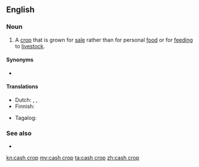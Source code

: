==English==
{{wikipedia}}

===Noun===
{{en-noun}}

# {{lb|en|agriculture}} A [[crop]] that is grown for [[sale]] rather than for personal [[food]] or for [[feeding]] to [[livestock]].

====Synonyms====
* {{l|en|money crop}}

====Translations====
{{trans-top|crop grown for sale}}
* Dutch: {{t+|nl|handelsgewas|n}}, {{t|nl|exportgewas|n}}, {{t|nl|uitvoergewas|n}}
* Finnish: {{t+|fi|rahakasvi}}
{{trans-mid}}
* Tagalog: {{t|tl|salapiing pananim}}
{{trans-bottom}}

===See also===
* {{l|en|subsistence crop}}

[[kn:cash crop]]
[[my:cash crop]]
[[ta:cash crop]]
[[zh:cash crop]]